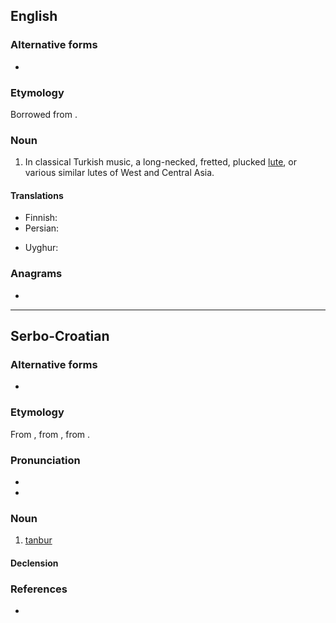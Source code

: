==English==

===Alternative forms===
* {{l|en|tambur}}

===Etymology===
Borrowed from {{bor|en|fa|تنبور|tr=tanbur|sc=fa-Arab}}.

===Noun===
{{en-noun}}

# {{lb|en|music}} In classical Turkish music, a long-necked, fretted, plucked [[lute]], or various similar lutes of West and Central Asia.

====Translations====
{{trans-top|instrument}}
* Finnish: {{t|fi|pitkäkaulaluuttu}}
* Persian: {{t+|fa|تنبور|tr=tanbur}}
{{trans-mid}}
* Uyghur: {{t|ug|تەمبۈر}}
{{trans-bottom}}

===Anagrams===
* {{anagrams|en|nutbar|turban}}

----

==Serbo-Croatian==

===Alternative forms===
* {{l|sh|tàmbūr}}

===Etymology===
From {{etyl|ota|sh}} {{m|ota|tr=tanbura}}, from {{etyl|ar|sh}} {{m|ar|طُنْبُور}}, from {{etyl|fa|sh}} {{m|fa|دنب بره|tr=dünb-i bereh||lamb's tail}}.

===Pronunciation===
* {{IPA|/tǎnbuːr/|lang=sh}}
* {{hyphenation|tan|bur|lang=sh}}

===Noun===
{{sh-noun|g=m|head=tànbūr}}

# [[#English|tanbur]]

====Declension====
{{sh-decl-noun
|tànbūr|tanburi
|tanbúra|tanbura
|tanburu|tanburima
|tanbur|tanbure
|tanbure|tanburi
|tanburu|tanburima
|tanburom|tanburima
}}

===References===
* {{R:sh:HJP|d1ZuXhQ%3D}}